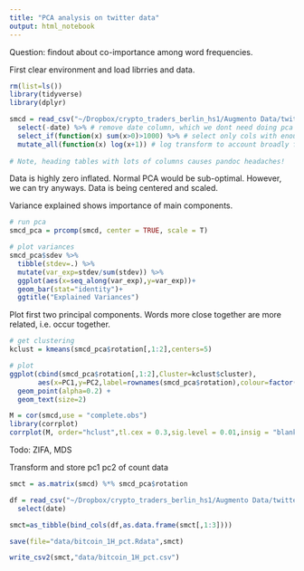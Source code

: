 ```yaml
---
title: "PCA analysis on twitter data"
output: html_notebook
---
```


Question: findout about co-importance among word frequencies.

First clear environment and load librries and data.
```r
rm(list=ls())
library(tidyverse)
library(dplyr)

smcd = read_csv("~/Dropbox/crypto_traders_berlin_hs1/Augmento Data/twitter/bitcoin_1H.csv") %>% 
  select(-date) %>% # remove date column, which we dont need doing pca
  select_if(function(x) sum(x>0)>1000) %>% # select only cols with enough data
  mutate_all(function(x) log(x+1)) # log transform to account broadly for count data
  
# Note, heading tables with lots of columns causes pandoc headaches!

```

Data is highly zero inflated. Normal PCA would be sub-optimal. However, we can try anyways. Data is being centered and scaled.

Variance explained shows importance of main components.

```r
# run pca
smcd_pca = prcomp(smcd, center = TRUE, scale = T)

# plot variances
smcd_pca$sdev %>% 
  tibble(stdev=.) %>%
  mutate(var_exp=stdev/sum(stdev)) %>%
  ggplot(aes(x=seq_along(var_exp),y=var_exp))+
  geom_bar(stat="identity")+
  ggtitle("Explained Variances")
```

Plot first two principal components. Words more close together are more related, i.e. occur together.
```r
# get clustering
kclust = kmeans(smcd_pca$rotation[,1:2],centers=5)

# plot
ggplot(cbind(smcd_pca$rotation[,1:2],Cluster=kclust$cluster),
       aes(x=PC1,y=PC2,label=rownames(smcd_pca$rotation),colour=factor(Cluster))) +
  geom_point(alpha=0.2) + 
  geom_text(size=2)
```

```r
M = cor(smcd,use = "complete.obs")
library(corrplot)
corrplot(M, order="hclust",tl.cex = 0.3,sig.level = 0.01,insig = "blank", addgrid.col = NULL)

```


Todo: ZIFA, MDS

Transform and store pc1 pc2 of count data

```r
smct = as.matrix(smcd) %*% smcd_pca$rotation

df = read_csv("~/Dropbox/crypto_traders_berlin_hs1/Augmento Data/twitter/bitcoin_1H.csv") %>% 
  select(date)

smct=as_tibble(bind_cols(df,as.data.frame(smct[,1:3])))

save(file="data/bitcoin_1H_pct.Rdata",smct)

write_csv2(smct,"data/bitcoin_1H_pct.csv")

```

